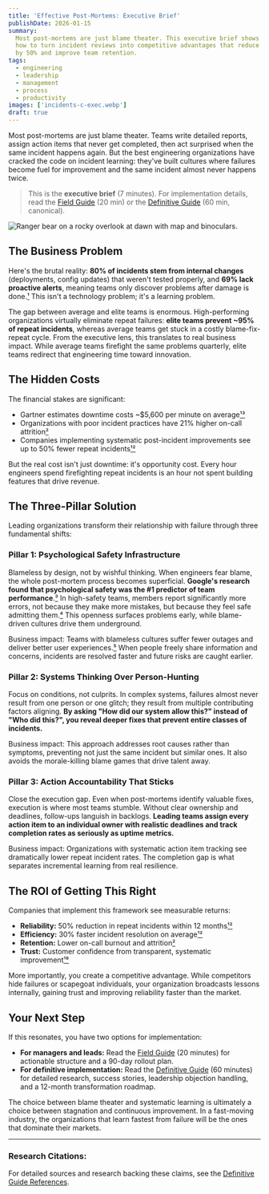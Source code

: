 ```yaml
---
title: 'Effective Post-Mortems: Executive Brief'
publishDate: 2026-01-15
summary:
  Most post-mortems are just blame theater. This executive brief shows leaders
  how to turn incident reviews into competitive advantages that reduce outages
  by 50% and improve team retention.
tags:
  - engineering
  - leadership
  - management
  - process
  - productivity
images: ['incidents-c-exec.webp']
draft: true
---
```


Most post-mortems are just blame theater. Teams write detailed reports, assign
action items that never get completed, then act surprised when the same incident
happens again. But the best engineering organizations have cracked the code on
incident learning: they've built cultures where failures become fuel for
improvement and the same incident almost never happens twice.

> This is the **executive brief** (7 minutes). For implementation details, read
> the [Field Guide](/articles/post-mortem-field-guide) (20 min) or the
> [Definitive Guide](/articles/post-mortem-that-actually-prevents-future-incidents)
> (60 min, canonical).

![Ranger bear on a rocky overlook at dawn with map and binoculars.](incidents-c-exec.webp)

## The Business Problem

Here's the brutal reality: **80% of incidents stem from internal changes**
(deployments, config updates) that weren't tested properly, and **69% lack
proactive alerts**, meaning teams only discover problems after damage is
done.[¹](/articles/post-mortem-that-actually-prevents-future-incidents#user-content-fn-1)
This isn't a technology problem; it's a learning problem.

The gap between average and elite teams is enormous. High-performing
organizations virtually eliminate repeat failures: **elite teams prevent ~95% of
repeat incidents**, whereas average teams get stuck in a costly blame-fix-repeat
cycle. From the executive lens, this translates to real business impact. While
average teams firefight the same problems quarterly, elite teams redirect that
engineering time toward innovation.

## The Hidden Costs

The financial stakes are significant:

- Gartner estimates downtime costs ~$5,600 per minute on
  average[¹³](/articles/post-mortem-that-actually-prevents-future-incidents#user-content-fn-13)
- Organizations with poor incident practices have 21% higher on-call
  attrition[²](/articles/post-mortem-that-actually-prevents-future-incidents#user-content-fn-2)
- Companies implementing systematic post-incident improvements see up to 50%
  fewer repeat
  incidents[¹²](/articles/post-mortem-that-actually-prevents-future-incidents#user-content-fn-12)

But the real cost isn't just downtime: it's opportunity cost. Every hour
engineers spend firefighting repeat incidents is an hour not spent building
features that drive revenue.

## The Three-Pillar Solution

Leading organizations transform their relationship with failure through three
fundamental shifts:

### Pillar 1: Psychological Safety Infrastructure

Blameless by design, not by wishful thinking. When engineers fear blame, the
whole post-mortem process becomes superficial. **Google's research found that
psychological safety was the #1 predictor of team
performance**.[³](/articles/post-mortem-that-actually-prevents-future-incidents#user-content-fn-3)
In high-safety teams, members report significantly more errors, not because they
make more mistakes, but because they feel safe admitting
them.[⁴](/articles/post-mortem-that-actually-prevents-future-incidents#user-content-fn-4)
This openness surfaces problems early, while blame-driven cultures drive them
underground.

Business impact: Teams with blameless cultures suffer fewer outages and deliver
better user
experiences.[⁵](/articles/post-mortem-that-actually-prevents-future-incidents#user-content-fn-5)
When people freely share information and concerns, incidents are resolved faster
and future risks are caught earlier.

### Pillar 2: Systems Thinking Over Person-Hunting

Focus on conditions, not culprits. In complex systems, failures almost never
result from one person or one glitch; they result from multiple contributing
factors aligning. **By asking "How did our system allow this?" instead of "Who
did this?", you reveal deeper fixes that prevent entire classes of incidents.**

Business impact: This approach addresses root causes rather than symptoms,
preventing not just the same incident but similar ones. It also avoids the
morale-killing blame games that drive talent away.

### Pillar 3: Action Accountability That Sticks

Close the execution gap. Even when post-mortems identify valuable fixes,
execution is where most teams stumble. Without clear ownership and deadlines,
follow-ups languish in backlogs. **Leading teams assign every action item to an
individual owner with realistic deadlines and track completion rates as
seriously as uptime metrics.**

Business impact: Organizations with systematic action item tracking see
dramatically lower repeat incident rates. The completion gap is what separates
incremental learning from real resilience.

## The ROI of Getting This Right

Companies that implement this framework see measurable returns:

- **Reliability:** 50% reduction in repeat incidents within 12
  months[¹²](/articles/post-mortem-that-actually-prevents-future-incidents#user-content-fn-12)
- **Efficiency:** 30% faster incident resolution on
  average[¹²](/articles/post-mortem-that-actually-prevents-future-incidents#user-content-fn-12)
- **Retention:** Lower on-call burnout and
  attrition[²](/articles/post-mortem-that-actually-prevents-future-incidents#user-content-fn-2)
- **Trust:** Customer confidence from transparent, systematic
  improvement[¹⁸](/articles/post-mortem-that-actually-prevents-future-incidents#user-content-fn-18)

More importantly, you create a competitive advantage. While competitors hide
failures or scapegoat individuals, your organization broadcasts lessons
internally, gaining trust and improving reliability faster than the market.

## Your Next Step

If this resonates, you have two options for implementation:

- **For managers and leads:** Read the
  [Field Guide](/articles/post-mortem-field-guide) (20 minutes) for actionable
  structure and a 90-day rollout plan.
- **For definitive implementation:** Read the
  [Definitive Guide](/articles/post-mortem-that-actually-prevents-future-incidents)
  (60 minutes) for detailed research, success stories, leadership objection
  handling, and a 12-month transformation roadmap.

The choice between blame theater and systematic learning is ultimately a choice
between stagnation and continuous improvement. In a fast-moving industry, the
organizations that learn fastest from failure will be the ones that dominate
their markets.

---

### Research Citations:

For detailed sources and research backing these claims, see the
[Definitive Guide References](/articles/post-mortem-that-actually-prevents-future-incidents#references).

